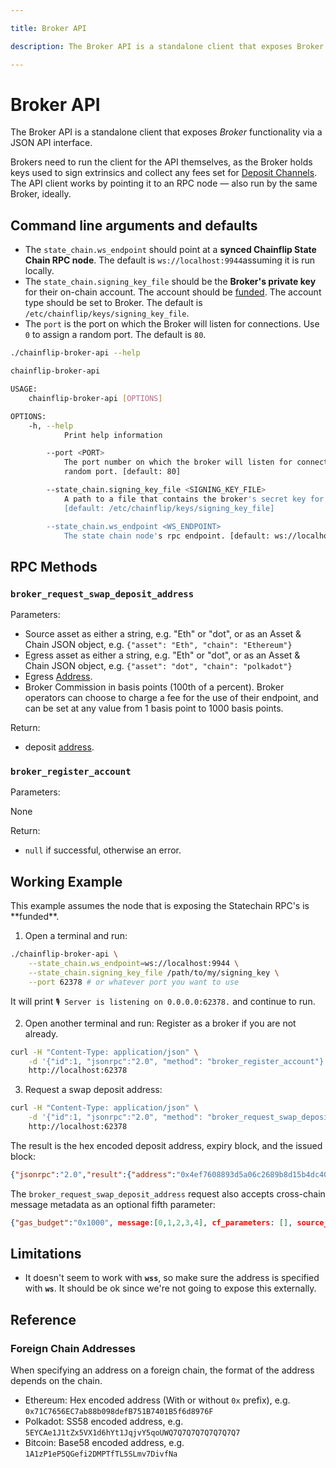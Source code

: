```yaml
---

title: Broker API

description: The Broker API is a standalone client that exposes Broker functionality via a JSON API interface.

---
```



# Broker API

The Broker API is a standalone client that exposes _Broker_ functionality via a JSON API interface.

Brokers need to run the client for the API themselves, as the Broker holds keys used to sign extrinsics and collect any fees set for [Deposit Channels](../../../concepts/swaps-amm/deposit-channels-and-brokers). The API client works by pointing it to an RPC node — also run by the same Broker, ideally.

## Command line arguments and defaults

- The `state_chain.ws_endpoint` should point at a **synced Chainflip State Chain RPC node**. The default is `ws://localhost:9944`assuming it is run locally.
- The `state_chain.signing_key_file` should be the **Broker's private key** for their on-chain account. The account should be [funded](http://127.0.0.1:5000/s/jk6cWeoa0h57DFwHlHoV/funding/funding#funding-your-account-via-the-validator-dashboard). The account type should be set to Broker. The default is `/etc/chainflip/keys/signing_key_file`.
- The `port` is the port on which the Broker will listen for connections. Use `0` to assign a random port. The default is `80`.

```bash copy
./chainflip-broker-api --help
```
```sh
chainflip-broker-api

USAGE:
    chainflip-broker-api [OPTIONS]

OPTIONS:
    -h, --help
            Print help information

        --port <PORT>
            The port number on which the broker will listen for connections. Use 0 to assing a
            random port. [default: 80]

        --state_chain.signing_key_file <SIGNING_KEY_FILE>
            A path to a file that contains the broker's secret key for signing extrinsics.
            [default: /etc/chainflip/keys/signing_key_file]

        --state_chain.ws_endpoint <WS_ENDPOINT>
            The state chain node's rpc endpoint. [default: ws://localhost:9944]
```

## RPC Methods

### `broker_request_swap_deposit_address`

Parameters:

- Source asset as either a string, e.g. "Eth" or "dot", or as an Asset & Chain JSON object, e.g. `{"asset": "Eth", "chain": "Ethereum"}`
- Egress asset as either a string, e.g. "Eth" or "dot", or as an Asset & Chain JSON object, e.g. `{"asset": "dot", "chain": "polkadot"}`
- Egress [Address](#foreign-chain-addresses).
- Broker Commission in basis points (100th of a percent). Broker operators can choose to charge a fee for the use of their endpoint, and can be set at any value from 1 basis point to 1000 basis points.&#x20;

Return:

- deposit [address](#foreign-chain-addresses).

### `broker_register_account`

Parameters:

None

Return:

- `null` if successful, otherwise an error.

## Working Example

<Callout type="info">
  This example assumes the node that is exposing the Statechain RPC's is
  **funded**.
</Callout>

1. Open a terminal and run:

```bash copy
./chainflip-broker-api \
    --state_chain.ws_endpoint=ws://localhost:9944 \
    --state_chain.signing_key_file /path/to/my/signing_key \
    --port 62378 # or whatever port you want to use
```
It will print `🎙 Server is listening on 0.0.0.0:62378.` and continue to run.

2. Open another terminal and run:
Register as a broker if you are not already.
```bash copy
curl -H "Content-Type: application/json" \
    -d '{"id":1, "jsonrpc":"2.0", "method": "broker_register_account"}' \
    http://localhost:62378
```

3. Request a swap deposit address:
```bash copy
curl -H "Content-Type: application/json" \
    -d '{"id":1, "jsonrpc":"2.0", "method": "broker_request_swap_deposit_address", "params": ["Eth", "Flip","0xabababababababababababababababababababab", 0]}' \
    http://localhost:62378
```
The result is the hex encoded deposit address, expiry block, and the issued block:
```json
{"jsonrpc":"2.0","result":{"address":"0x4ef7608893d5a06c2689b8d15b4dc400be0954f2",expiry_block:12345},"id":1}
```

The `broker_request_swap_deposit_address` request also accepts cross-chain message metadata as an optional fifth parameter:
```json
{"gas_budget":"0x1000", message:[0,1,2,3,4], cf_parameters: [], source_address: "1A1zP1eP5QGefi2DMPTfTL5SLmv7DivfNa", source_chain: "Bitcoin"}
```

## Limitations

- It doesn't seem to work with **`wss`**, so make sure the address is specified with **`ws`**. It should be ok since we're not going to expose this externally.

## Reference

### Foreign Chain Addresses
When specifying an address on a foreign chain, the format of the address depends on the chain.
- Ethereum: Hex encoded address (With or without `0x` prefix), e.g. `0x71C7656EC7ab88b098defB751B7401B5f6d8976F`
- Polkadot: SS58 encoded address, e.g. `5EYCAe1J1tZx5VX1d6hYt1JqjvY5qoUWQ7Q7Q7Q7Q7Q7Q7Q7`
- Bitcoin: Base58 encoded address, e.g. `1A1zP1eP5QGefi2DMPTfTL5SLmv7DivfNa`